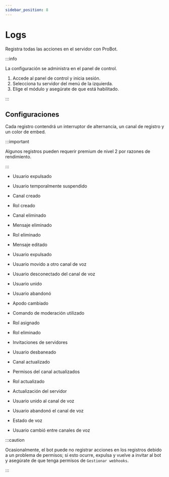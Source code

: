 ```yaml
---
sidebar_position: 8
---
```


# Logs

Registra todas las acciones en el servidor con ProBot.

:::info

La configuración se administra en el panel de control.

1. Accede al panel de control y inicia sesión.
2. Selecciona tu servidor del menú de la izquierda.
3. Elige el módulo y asegúrate de que está habilitado.

:::

## Configuraciones

Cada registro contendrá un interruptor de alternancia, un canal de registro y un color de embed.

:::important

Algunos registros pueden requerir premium de nivel 2 por razones de rendimiento.

:::

- Usuario expulsado

- Usuario temporalmente suspendido

- Canal creado

- Rol creado

- Canal eliminado

- Mensaje eliminado

- Rol eliminado

- Mensaje editado

- Usuario expulsado

- Usuario movido a otro canal de voz

- Usuario desconectado del canal de voz

- Usuario unido

- Usuario abandonó

- Apodo cambiado

- Comando de moderación utilizado

- Rol asignado

- Rol eliminado

- Invitaciones de servidores

- Usuario desbaneado

- Canal actualizado

- Permisos del canal actualizados

- Rol actualizado

- Actualización del servidor

- Usuario unido al canal de voz

- Usuario abandonó el canal de voz

- Estado de voz

- Usuario cambió entre canales de voz

:::caution

Ocasionalmente, el bot puede no registrar acciones en los registros debido a un problema de permisos; si esto ocurre, expulsa y vuelve a invitar al bot y asegúrate de que tenga permisos de `Gestionar webhooks`.

:::
